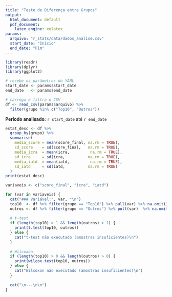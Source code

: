 ```yaml
---
title: "Teste de Diferença entre Grupos"
output:
  html_document: default
  pdf_document:
    latex_engine: xelatex
params:
  arquivo: "r_stats/data/dados_analise.csv"
  start_date: "Início"
  end_date: "Fim"
---
```


```r

library(readr)
library(dplyr)
library(ggplot2)

# recebe os parâmetros do YAML
start_date <- params$start_date
end_date   <- params$end_date

# carrega e filtra o CSV
df <- read_csv(params$arquivo) %>%
  filter(grupo %in% c("Top10", "Outros"))
```

**Período analisado:** `r start_date` até `r end_date`

```r

estat_desc <- df %>%
  group_by(grupo) %>%
  summarise(
    media_score = mean(score_final, na.rm = TRUE),
    sd_score    = sd(score_final,   na.rm = TRUE),
    media_icra  = mean(icra,         na.rm = TRUE),
    sd_icra     = sd(icra,          na.rm = TRUE),
    media_iatd  = mean(iatd,         na.rm = TRUE),
    sd_iatd     = sd(iatd,          na.rm = TRUE)
  )
print(estat_desc)
```

```r

variaveis <- c("score_final", "icra", "iatd")

for (var in variaveis) {
  cat("### Variável:", var, "\n")
  top10  <- df %>% filter(grupo == "Top10") %>% pull(var) %>% na.omit()
  outros <- df %>% filter(grupo == "Outros") %>% pull(var)  %>% na.omit()
  
  # t-test
  if (length(top10) > 1 && length(outros) > 1) {
    print(t.test(top10, outros))
  } else {
    cat("t-test não executado (amostras insuficientes)\n")
  }
  
  # Wilcoxon
  if (length(top10) > 0 && length(outros) > 0) {
    print(wilcox.test(top10, outros))
  } else {
    cat("Wilcoxon não executado (amostras insuficientes)\n")
  }
  
  cat("\n---\n\n")
}
```
